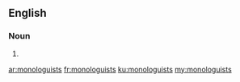 ==English==

===Noun===
{{head|en}}

# {{plural of|monologuist}}

[[ar:monologuists]]
[[fr:monologuists]]
[[ku:monologuists]]
[[my:monologuists]]